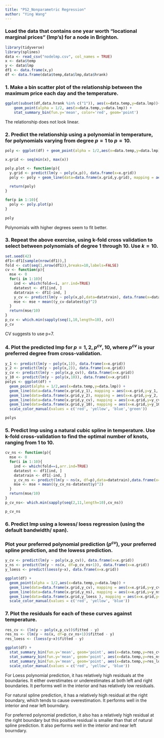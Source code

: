 ```yaml
---
title: "PS2_Nonparametric Regression"
author: "Ying Wang"
---
```



### Load the data that contains one year worth "locational marginal prices" (lmp's) for a node in Brighton.
```r
library(tidyverse)
library(splines)
data <- read_csv("nodelmp.csv", col_names = TRUE)
x <- data$temp
y <- data$lmp
df1 <- data.frame(x,y)
df <- data.frame(data$temp,data$lmp,data$hrank) 
```

### 1. Make a bin scatter plot of the relationship between the maximum price each day and the temperature.
```r
ggplot(subset(df,data.hrank %in% c("1")), aes(x=data.temp,y=data.lmp))+
    geom_point(alpha = 1/2, aes(x=data.temp,y=data.lmp)) +
    stat_summary_bin(fun.y='mean', color='red', geom='point') 
```

The relationship does not look linear.

### 2. Predict the relationship using a polynomial in temperature, for polynomials varying from degree $p=1$ to $p=10$.
```r
poly <- ggplot(df) + geom_point(alpha = 1/2,aes(x=data.temp,y=data.lmp))

x.grid <- seq(min(x), max(x))

poly.plot <- function(p){
  y.grid <- predict(lm(y ~ poly(x,p)), data.frame(x=x.grid)) 
  poly <- poly + geom_line(data=data.frame(x.grid,y.grid), mapping = aes(x=x.grid,y=y.grid), col=p)
  
  return(poly)
}

for(p in 1:10){
  poly <- poly.plot(p)
}
  
poly
```

Polynomials with higher degrees seem to fit better.

### 3. Repeat the above exercise, using k-fold cross validation to select between polynomials of degree 1 through 10. Use $k=10$.
```r
set.seed(42) 
df1<-df1[sample(nrow(df1)),]
fold <- cut(seq(1,nrow(df1)),breaks=10,labels=FALSE)
cv <- function(p){
  mse <- 0
  for(i in 1:10){
    ind <- which(fold==i, arr.ind=TRUE)
    datatest <- df1[ind, ]
    datatrain <- df1[-ind, ]
    y_cv <- predict(lm(y ~ poly(x,p),data=datatrain), data.frame(x=datatest$x))
    mse <- mse + mean((y_cv-datatest$y)^2)
  }
  return(mse/10)
}
p_cv <- which.min(sapply(seq(1,10,length=10), cv))
p_cv
```

CV suggests to use p=7.

### 4. Plot the predicted lmp for $p=1,2,p^{cv},10$, where $p^{cv}$ is your preferred degree from cross-validation.
```r

y_1 <- predict(lm(y ~ poly(x,1)), data.frame(x=x.grid))
y_2 <- predict(lm(y ~ poly(x,2)), data.frame(x=x.grid))
y_cv <- predict(lm(y ~ poly(x,p_cv)), data.frame(x=x.grid))
y_10 <- predict(lm(y ~ poly(x,10)), data.frame(x=x.grid))
polys <- ggplot(df) +
  geom_point(alpha = 1/2,aes(x=data.temp,y=data.lmp)) +
  geom_line(data=data.frame(x.grid,y_1), mapping = aes(x=x.grid,y=y_1, col='p=1')) +
  geom_line(data=data.frame(x.grid,y_2), mapping = aes(x=x.grid,y=y_2, col='p=2')) +
  geom_line(data=data.frame(x.grid,y_cv), mapping = aes(x=x.grid,y=y_cv, col='p=p_cv')) +
  geom_line(data=data.frame(x.grid,y_10), mapping = aes(x=x.grid,y=y_10, col='p=10')) +
  scale_color_manual(values = c('red', 'yellow', 'blue','green')) 

polys
```


### 5. Predict lmp using a natural cubic spline in temperature. Use k-fold cross-validation to find the optimal number of knots, ranging from 1 to 10.
```r
cv_ns <- function(p){
  mse <- 0
  for(i in 1:10){
    ind <- which(fold==i,arr.ind=TRUE)
    datatest <- df1[ind, ]
    datatrain <- df1[-ind, ]
    y_cv_ns <- predict(lm(y ~ ns(x, df=p),data=datatrain),data.frame(x=datatest$x))
    mse <- mse + mean((y_cv_ns-datatest$y)^2)
  }
  return(mse/10)
}
p_cv_ns<- which.min(sapply(seq(2,11,length=10),cv_ns))

p_cv_ns

```

### 6. Predict lmp using a lowess/ loess regression (using the default bandwidth/ span). 
### Plot your preferred polynomial prediction ($p^{cv}$), your preferred spline prediction, and the lowess prediction.
```r
y_cv <- predict(lm(y ~ poly(x,p_cv)), data.frame(x=x.grid))
y_ns <- predict(lm(y ~ ns(x, df=p_cv_ns+1)), data.frame(x=x.grid))
y_loess <- predict(loess(y~x), data.frame(x=x.grid))

ggplot(df) +
  geom_point(alpha = 1/2,aes(x=data.temp,y=data.lmp)) +
  geom_line(data=data.frame(x.grid,y_cv), mapping = aes(x=x.grid,y=y_cv, col = 'p=p_cv')) +
  geom_line(data=data.frame(x.grid,y_ns), mapping = aes(x=x.grid,y=y_ns,col = 'p=p_cv_ns')) +
  geom_line(data=data.frame(x.grid,y_loess ), mapping = aes(x=x.grid,y=y_loess , col = 'loess')) +
  scale_color_manual(values = c('red', 'yellow', 'blue')) 
```


### 7. Plot the residuals for each of these curves against temperature.
```r
res_cv <- (lm(y ~ poly(x,p_cv))$fitted - y)
res_ns <- (lm(y ~ ns(x, df=p_cv_ns+1))$fitted - y)
res_loess <- (loess(y~x)$fitted - y)

ggplot(df) +
  stat_summary_bin(fun.y='mean', geom='point', aes(x=data.temp,y=res_cv,col = 'p=p_cv')) +
  stat_summary_bin(fun.y='mean', geom='point', aes(x=data.temp,y=res_ns,col = 'p=p_cv_ns')) +
  stat_summary_bin(fun.y='mean', geom='point', aes(x=data.temp,y=res_loess,col = 'loess')) +
  scale_color_manual(values = c('red', 'yellow', 'blue')) 
```


For Loess polynomial prediction, it has relatively high residuals at the boundaries. It either overstimates or underestimates at both left and right boundaries. It performs well in the interior and has relatively low residuals.

For natural spline prediction, it has a relatively high residual at the right boundary, which tends to cause overestimation. It performs well in the interior and near left bourndary.

For preferred polynomial prediction, it also has a relatively high residual at the right boundary but this positive residual is smaller than that of natural spline prediction. It also performs well in the interior and near left bourndary. 


